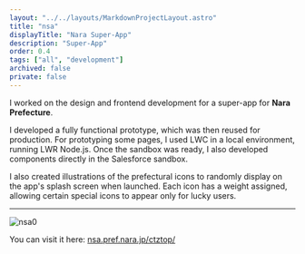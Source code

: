 ```yaml
---
layout: "../../layouts/MarkdownProjectLayout.astro"
title: "nsa"
displayTitle: "Nara Super-App"
description: "Super-App"
order: 0.4
tags: ["all", "development"]
archived: false
private: false
---
```


I worked on the design and frontend development for a super-app for **Nara Prefecture**.

I developed a fully functional prototype, which was then reused for production. For prototyping some pages, I used LWC in a local environment, running LWR Node.js. Once the sandbox was ready, I also developed components directly in the Salesforce sandbox.

I also created illustrations of the prefectural icons to randomly display on the app's splash screen when launched. Each icon has a weight assigned, allowing certain special icons to appear only for lucky users.

---


<section>
  <Image src={nsa0} alt="nsa0" />
  <p>
    You can visit it here:
    <a href="https://nsa.pref.nara.jp/ctztop/" class="underline">
      nsa.pref.nara.jp/ctztop/
    </a>
  </p>
</section>
